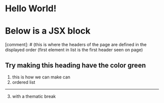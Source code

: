 
# Hello World!

# Below is a JSX block

[comment]: # (this is where the headers of the page are defined in the displayed order (first element in list is the first header seen on page)

<div style={{ padding: '10px 30px', backgroundColor: 'tomato' }}>
  <h2>Try making this heading have the color green</h2>
</div>

1. this is how we can make can 
2. ordered list
***
3. with a thematic break
